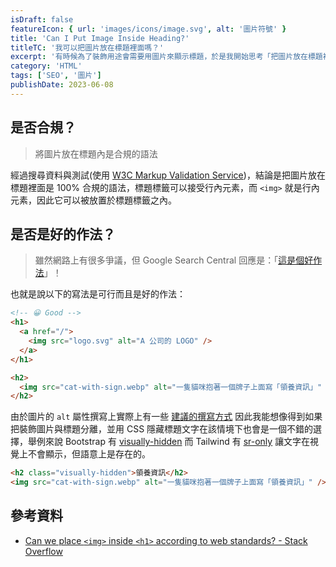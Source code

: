```yaml
---
isDraft: false
featureIcon: { url: 'images/icons/image.svg', alt: '圖片符號' }
title: 'Can I Put Image Inside Heading?'
titleTC: '我可以把圖片放在標題裡面嗎？'
excerpt: '有時候為了裝飾用途會需要用圖片來顯示標題，於是我開始思考「把圖片放在標題裡面」是不是和規的 HTML？是不是一個好的作法？主要查閱了 Google Search Central 的回應以及 MDN 文件，結論是和規的，以及有更多可以留意的細節。'
category: 'HTML'
tags: ['SEO', '圖片']
publishDate: 2023-06-08
---
```


## 是否合規？

> 將圖片放在標題內是合規的語法

經過搜尋資料與測試(使用 [W3C Markup Validation Service](https://validator.w3.org/))，結論是把圖片放在標題裡面是 100% 合規的語法，標題標籤可以接受行內元素，而 `<img>` 就是行內元素，因此它可以被放置於標題標籤之內。

## 是否是好的作法？

> 雖然網路上有很多爭議，但 Google Search Central 回應是：「[這是個好作法](https://youtu.be/fBLvn_WkDJ4?t=29)」！

也就是說以下的寫法是可行而且是好的作法：

```html
<!-- 😀 Good -->
<h1>
  <a href="/">
    <img src="logo.svg" alt="A 公司的 LOGO" />
  </a>
</h1>

<h2>
  <img src="cat-with-sign.webp" alt="一隻貓咪抱著一個牌子上面寫「領養資訊」" />
</h2>
```

由於圖片的 `alt` 屬性撰寫上實際上有一些 [建議的撰寫方式](https://developers.google.com/search/docs/appearance/google-images?hl=zh-tw#descriptive-alt-text) 因此我能想像得到如果把裝飾圖片與標題分離，並用 CSS 隱藏標題文字在該情境下也會是一個不錯的選擇，舉例來說 Bootstrap 有 [visually-hidden](https://getbootstrap.com/docs/5.3/helpers/visually-hidden/) 而 Tailwind 有 [sr-only](https://tailwindcss.com/docs/screen-readers) 讓文字在視覺上不會顯示，但語意上是存在的。

```html
<h2 class="visually-hidden">領養資訊</h2>
<img src="cat-with-sign.webp" alt="一隻貓咪抱著一個牌子上面寫「領養資訊」" />
```

## 參考資料

- [Can we place `<img>` inside `<h1>` according to web standards? - Stack Overflow](https://stackoverflow.com/questions/1605454/can-we-place-img-inside-h1-according-to-web-standards)

